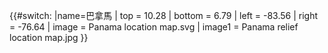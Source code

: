 {{#switch:{{{1}}}
|name=巴拿馬
| top    = 10.28
| bottom = 6.79
| left   = -83.56
| right  = -76.64
| image  = Panama location map.svg
| image1 = Panama relief location map.jpg
}}<noinclude>{{Location map/Info|Panama}}
{{Documentation}}
</noinclude>